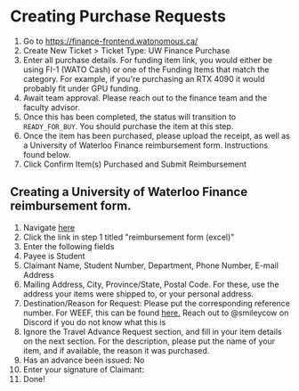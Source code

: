 # Creating Purchase Requests

1. Go to https://finance-frontend.watonomous.ca/
2. Create New Ticket > Ticket Type: UW Finance Purchase
3. Enter all purchase details. For funding item link, you would either be using FI-1 (WATO Cash) or one of the Funding Items that match the category. For example, if you're purchasing an RTX 4090 it would probably fit under GPU funding.
4. Await team approval. Please reach out to the finance team and the faculty advisor.
5. Once this has been completed, the status will transition to `READY_FOR_BUY`. You should purchase the item at this step.
6. Once the item has been purchased, please upload the receipt, as well as a University of Waterloo Finance reimbursement form. Instructions found below.
7. Click Confirm Item(s) Purchased and Submit Reimbursement

## Creating a University of Waterloo Finance reimbursement form.

1. Navigate [here](https://uwaterloo.ca/engineering-endowment-foundation/getting-funding/spending-funding/submitting-reimbursement-request)
2. Click the link in step 1 titled "reimbursement form (excel)"
3. Enter the following fields
4. Payee is Student
5. Claimant Name, Student Number, Department, Phone Number, E-mail Address
6. Mailing Address, City, Province/State, Postal Code. For these, use the address your items were shipped to, or your personal address.
7. Destination/Reason for Request: Please put the corresponding reference number. For WEEF, this can be found [here.](https://docs.google.com/spreadsheets/d/1V4yUz8EjZCB78KKeBZ5JefzUg3Ql7SdXDFFWxUmVhuE/edit#gid=227889332) Reach out to @smileycow on Discord if you do not know what this is
8. Ignore the Travel Advance Request section, and fill in your item details on the next section. For the description, please put the name of your item, and if available, the reason it was purchased.
9. Has an advance been issued: No
10. Enter your signature of Claimant:
11. Done!
